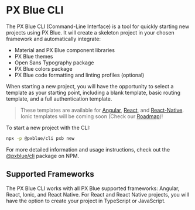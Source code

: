 
<!-- KEYWORDS: cli command line interface new project start -->

# PX Blue CLI

The PX Blue CLI (Command-Line Interface) is a tool for quickly starting new projects using PX Blue. It will create a skeleton project in your chosen framework and automatically integrate:

-   Material and PX Blue component libraries
-   PX Blue themes
-   Open Sans Typography package
-   PX Blue colors package
-   PX Blue code formatting and linting profiles (optional)

When starting a new project, you will have the opportunity to select a template as your starting point, including a blank template, basic routing template, and a full authentication template.

> These templates are available for [Angular](https://github.com/pxblue/angular-cli-templates/blob/dev/README.md#angular-cli-templates), [React](https://github.com/pxblue/react-cli-templates/blob/dev/README.md#react-cli-templates), and [React-Native](https://github.com/pxblue/react-native-cli-templates/blob/dev/README.md#react-native-cli-templates). Ionic templates will be coming soon (Check our [Roadmap](/roadmap))!

To start a new project with the CLI:

```sh
npx -p @pxblue/cli pxb new
```

For more detailed information and usage instructions, check out the [@pxblue/cli](https://www.npmjs.com/package/@pxblue/cli) package on NPM.

## Supported Frameworks

The PX Blue CLI works with all PX Blue supported frameworks: Angular, React, Ionic, and React Native. For React and React Native projects, you will have the option to create your project in TypeScript or JavaScript.
